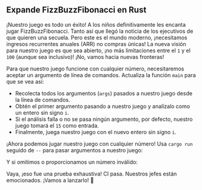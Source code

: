 
## Expande FizzBuzzFibonacci en Rust

¡Nuestro juego es todo un éxito! A los niños definitivamente les encanta jugar FizzBuzzFibonacci.
Tanto así que llegó la noticia de los ejecutivos de que quieren una secuela.
Pero este es el mundo moderno, ¡necesitamos ingresos recurrentes anuales (ARR) no compras únicas!
La nueva visión para nuestro juego es que sea abierto, ¡no más limitaciones entre el `1` y el `100` (aunque sea inclusivo)!
¡No, vamos hacia nuevas fronteras!

<FizzBuzzFibonacciOpenRules />

Para que nuestro juego funcione con cualquier número, necesitaremos aceptar un argumento de línea de comandos.
Actualiza la función `main` para que se vea así:

<FizzBuzzFibonacciOpenRustCode />

- Recolecta todos los argumentos (`args`) pasados a nuestro juego desde la línea de comandos.
- Obtén el primer argumento pasando a nuestro juego y analízalo como un entero sin signo `i`.
- Si el análisis falla o no se pasa ningún argumento, por defecto, nuestro juego tomará el `15` como entrada.
- Finalmente, juega nuestro juego con el nuevo entero sin signo `i`.

¡Ahora podemos jugar nuestro juego con cualquier número!
Usa `cargo run` seguido de `--` para pasar argumentos a nuestro juego:

<FizzBuzzFibonacciOpenRustOutput />

Y si omitimos o proporcionamos un número inválido:

<FizzBuzzFibonacciOpenRustOutputDefault />

Vaya, ¡eso fue una prueba exhaustiva! CI pasa. Nuestros jefes están emocionados.
¡Vamos a lanzarlo! 🚀